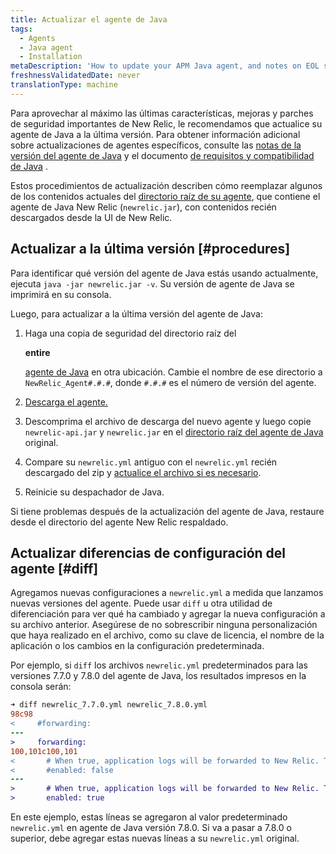 ```yaml
---
title: Actualizar el agente de Java
tags:
  - Agents
  - Java agent
  - Installation
metaDescription: 'How to update your APM Java agent, and notes on EOL support for early agent versions.'
freshnessValidatedDate: never
translationType: machine
---
```


Para aprovechar al máximo las últimas características, mejoras y parches de seguridad importantes de New Relic, le recomendamos que actualice su agente de Java a la última versión. Para obtener información adicional sobre actualizaciones de agentes específicos, consulte las [notas de la versión del agente de Java](/docs/release-notes/agent-release-notes/java-release-notes) y el documento [de requisitos y compatibilidad de Java](/docs/apm/agents/java-agent/getting-started/compatibility-requirements-java-agent) .

Estos procedimientos de actualización describen cómo reemplazar algunos de los contenidos actuales del [directorio raíz de su agente](/docs/agents/manage-apm-agents/troubleshooting/find-agent-root-directory#java-agent), que contiene el agente de Java New Relic (`newrelic.jar`), con contenidos recién descargados desde la UI de New Relic.

## Actualizar a la última versión [#procedures]

Para identificar qué versión del agente de Java estás usando actualmente, ejecuta `java -jar newrelic.jar -v`. Su versión de agente de Java se imprimirá en su consola.

Luego, para actualizar a la última versión del agente de Java:

1. Haga una copia de seguridad del directorio raíz del

   <DoNotTranslate>**entire**</DoNotTranslate>

   [agente de Java](/docs/agents/manage-apm-agents/troubleshooting/find-agent-root-directory#java-agent) en otra ubicación. Cambie el nombre de ese directorio a `NewRelic_Agent#.#.#`, donde `#.#.#` es el número de versión del agente.

2. [Descarga el agente.](/docs/release-notes/agent-release-notes/java-release-notes)

3. Descomprima el archivo de descarga del nuevo agente y luego copie `newrelic-api.jar` y `newrelic.jar` en el [directorio raíz del agente de Java](/docs/agents/manage-apm-agents/troubleshooting/find-agent-root-directory#java-agent) original.

4. Compare su `newrelic.yml` antiguo con el `newrelic.yml` recién descargado del zip y [actualice el archivo si es necesario](#diff).

5. Reinicie su despachador de Java.

Si tiene problemas después de la actualización del agente de Java, restaure desde el directorio del agente New Relic respaldado.

## Actualizar diferencias de configuración del agente [#diff]

Agregamos nuevas configuraciones a `newrelic.yml` a medida que lanzamos nuevas versiones del agente. Puede usar `diff` u otra utilidad de diferenciación para ver qué ha cambiado y agregar la nueva configuración a su archivo anterior. Asegúrese de no sobrescribir ninguna personalización que haya realizado en el archivo, como su clave de licencia, el nombre de la aplicación o los cambios en la configuración predeterminada.

Por ejemplo, si `diff` los archivos `newrelic.yml` predeterminados para las versiones 7.7.0 y 7.8.0 del agente de Java, los resultados impresos en la consola serán:

```diff
➜ diff newrelic_7.7.0.yml newrelic_7.8.0.yml
98c98
<     #forwarding:
---
>     forwarding:
100,101c100,101
<       # When true, application logs will be forwarded to New Relic. The default is false.
<       #enabled: false
---
>       # When true, application logs will be forwarded to New Relic. The default is true.
>       enabled: true
```

En este ejemplo, estas líneas se agregaron al valor predeterminado `newrelic.yml` en agente de Java versión 7.8.0. Si va a pasar a 7.8.0 o superior, debe agregar estas nuevas líneas a su `newrelic.yml` original.